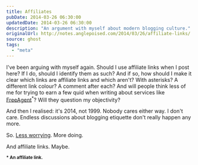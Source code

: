 ```yaml
---
title: Affiliates
pubDate: 2014-03-26 06:30:00
updatedDate: 2014-03-26 06:30:00
description: "An argument with myself about modern blogging culture."
originalUrl: http://notes.anglepoised.com/2014/03/26/affiliate-links/
source: ghost
tags:
  - "meta"
---
```


I've been arguing with myself again. Should I use affiliate links when I post here? If I do, should I identify them as such? And if so, how should I make it clear which links are affiliate links and which aren't? With asterisks? A different link colour? A comment after each? And will people think less of me for trying to earn a few quid when writing about services like [FreeAgent](http://fre.ag/43hj1tks)<sup>\*</sup>? Will they question my objectivity?

And then I realised: it's 2014, not 1999. Nobody cares either way. I don't care. Endless discussions about blogging etiquette don't really happen any more.

So. [Less worrying](https://medium.com/p/52bc4be9e7c1). More doing.

And affiliate links. Maybe.

<small>**\* An affiliate link.**</small>
